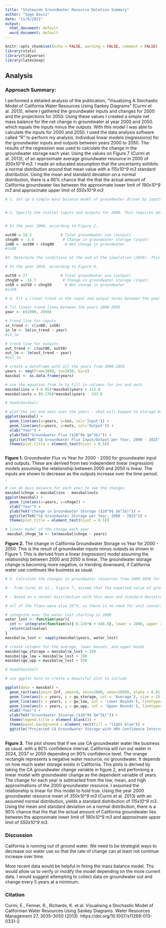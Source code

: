 ---
title: "Statewide Groundwater Resource Deletion Summary"
author: "Sage Davis"
date: "11/9/2021"
output:
  html_document: default
  word_document: default
---

```{r setup, include=FALSE}
knitr::opts_chunk$set(echo = FALSE, warning = FALSE, comment = FALSE)
library(stats)
library(tidyverse)
library(latex2exp)
```

## Analysis 

### Approach Summary:
I performed a detailed analysis of the publication, "Visualizing A Stochastic Model of California Water Resources Using Sankey Diagrams" (Curmi et al. 2013), where I gathered the groundwater inputs and changes for 2000 and the projections for 2050.  Using these values I created a simple net mass balance for the net change in groundwater at year 2000 and 2050. which equals the inputs minus the outputs.  With this model I was able to calculate the inputs for 2000 and 2050.  I used the data analysis software called "R" to perform my analysis.  Individual linear models (regressions) for the groundwater inputs and outputs between years 2000 to 2050. The results of the regression was used to calculate the change in the groundwater storage each year. 
  Using the values on Figure 7 (Curmi et al. 2013), of an approximate average groundwater resource in 2000 of *350x10^9 m3*. I made an educated assumption that the uncertainty exhibits a normal distribution around that mean value with a *115x10^9 m3* standard distribution.  Using the mean and standard deviation on a normal distribution, there is a 90% chance that the that the actual amount of California groundwater lies between the approximate lower limit of *190x10^9 m3* and approximate upper limit of *550x10^9 m3*
  






```{r echo = FALSE, warning = FALSE, comment = FALSE}
# 1. Set up a simple mass balance model of groundwater driven by inputs and outputs.


# 2. Specify the initial inputs and outputs for 2000. This requires determining the inputs and losses of groundwater in Figure 2.


# In the year 2000, according to Figure 2.

out00 = 18.2             # Total groundwater use (output)  
chng00 = -5.4             # Change in groundwater storage (input)
in00 =  out00 + chng00     # Net change in groundwater
#in00

```



```{r echo = FALSE, warning = FALSE, comment = FALSE}
#3. Determine the conditions at the end of the simulation (2050). This requires determining the inputs and outputs of groundwater in Figure 4.

# In the year 2050, according to Figure 4.

out50 = 27               # Total groundwater use (output)  
chng50 = -16.7            # Change in groundwater storage (input)
in50 = out50 + chng50      # Net change in groundwater 
#in50

```



```{r echo = FALSE, warning = FALSE, comment = FALSE}

# 4. Fit a linear trend in the input and output terms between the year 2000 and 2050 in order to determine the transient changes in recharge and withdrawals over this 50-year period.

# fit linear trend lines between the years 2000-2050
year <- c(2000, 2050)

# trend line for inputs
in_trend <- c(in00, in50)
in_lm <- lm(in_trend ~ year)
#in_lm

# trend line for outputs
out_trend <- c(out00, out50)
out_lm <- lm(out_trend ~ year)
#out_lm
```

```{r echo = FALSE, warning = FALSE, comment = FALSE}
# create a dataframe with all the years from 2000-2050
years <- seq(from=2000, to=2050, by=1)
massbal <- as.data.frame(years)

# use the equation from lm to fill in columns for ins and outs
massbal$ins = (-0.05)*massbal$years + 112.8
massbal$outs = (0.176)*massbal$years - 333.8

# head(massbal)
```


```{r echo = FALSE, warning = FALSE, comment = FALSE, fig.keep = "all", fig.align = "center"}
# plot the ins and outs over the years - what will happen to storage based on these trends?
ggplot(massbal) + 
  geom_line(aes(x=years, y=ins, col='Input')) +
  geom_line(aes(x=years, y=outs, col='Output')) +
  xlab("Year") + 
  ylab(TeX("Groundwater Flux ($10^9$ $m^3$)")) + 
  ggtitle(TeX("CA Groundwater Flux Input/Output per Year, 2000 - 2025")) +
  theme(plot.title = element_text(hjust = 0.5))



```

**Figure 1.**  Groundwater Flux vs Year for 2000 - 2050 for groundwater input and outputs.  These are derived from two independent linear (regression) models assuming the relationship between 2000 and 2050 is linear.  The inputs are shown to decrease as the outputs increase over the time period.  
.  
```{r echo = FALSE, warning = FALSE, comment = FALSE, fig.keep = "all", fig.align = "center"}
# can do mass balance for each year to see the changes 
massbal$chnge = massbal$ins - massbal$outs
ggplot(massbal) + 
  geom_line(aes(x=years, y=chnge)) +
  xlab("Year") + 
  ylab(TeX("Change in Groundwater Storage ($10^9$ $m^3$)")) +
  ggtitle(TeX("CA Groundwater Storage per Year, 2000 - 2025")) +
  theme(plot.title = element_text(hjust = 0.5))

# linear model of the change each year
 massbal_chnge_lm <- lm(massbal$chnge ~ years)
```

**Figure 2.**  The change in California Groundwater Storage vs Year for 2000 - 2050.  This is the result of groundwater inputs minus outputs as shown in Figure 1.  This is derived from a linear (regression) model assuming the relationship between 2000 and 2050 is linear.  The groundwater storage change is becoming more negative, or trending downward, if California water use continues like business as usual.

```{r echo = FALSE, warning = FALSE, comment = FALSE}

# 5. Calculate the changes in groundwater resources from 2000-2050 for at least three scenarios based on varying initial conditions of groundwater availability: The expected amount of groundwater (from section 2, above) as well as for upper and lower estimates provided in section 2.

# - From Curmi et al., Figure 7, assume that the expected value of groundwater resources in 2000 was *350x10^9 m3*. Let's further assume that uncertainty regarding this value follows a normal distribution around that mean value, with a standard deviation of 115x109 m3. 

# - Based on a normal distribution with this mean and standard deviation, there is a 90% chance that the actual amount of groundwater in CA is somewhere between the approximate lower limit of *190x10^9 m3* and an approximate upper limit of *550x10^9 m3*.

# all of the flows were also 10^9, so there is no need for unit conversions

# integrate over the water lost starting in 2000
water_lost <- function(year){
  int <- integrate(function(x){-0.226*x + 446.6}, lower = 2000, upper = year) # this function comes from the linear model of change over year
  return(int$value)
}
massbal$w_lost <- sapply(massbal$years, water_lost)

# create columns for the average, lower bounds, and upper bouds
massbal$gw_storage = massbal$w_lost + 350
massbal$gw_low = massbal$w_lost + 190
massbal$gw_upp = massbal$w_lost + 550

# head(massbal)

```



```{r echo = FALSE, warning = FALSE, comment = FALSE, fig.keep = "last", fig.align = "center"}
# use ggplot here to create a beautiful plot to include

ggplot(data = massbal) + 
  geom_rect(aes(ymin=-Inf, ymax=0, xmin=2000, xmax=2050), alpha = 0.01, fill='orange') +
  geom_line(aes(x = years, y = gw_storage, col = 'Average'), size = 1) +
  geom_line(aes(x = years, y = gw_low, col = 'Lower Bounds'), linetype='dashed', size = 1) + 
  geom_line(aes(x = years, y = gw_upp, col = 'Upper Bounds'), linetype='dashed', size = 1) +
  xlab("Year") + 
  ylab(TeX("Groundwater Stoarge ($10^9$ $m^3$)")) + 
  theme(legend.title = element_blank()) + 
  theme(panel.background = element_rect(fill = "light blue")) +
  ggtitle("Projected CA Groundwater Storage with 90% Confidence Interval")
  

```

**Figure 3.** The plot shows that if we use CA groundwater water like business as usual, with a 90% confidence interval.  California will run out water in 2024, 2037 or 2050 depending on 90% confidence level. The orange rectangle represents a negative water resource, no groundwater.  It depends on how much water storage exists in California.  This plots is derived by taking the CA groundwater change variable in figure 2, and performing a linear model with groundwater change as the dependent variable of years.  The change for each year is subtracted from the low, mean, and high approximations of the 2000 groundwater resource. I assumed the relationship is linear for this model to hold true. Using the year 2000 groundwater resource mean of *350x10^9 m3* (Curmi et al. 2013) with an assumed normal distribution, yields a standard distribution of *115x10^9 m3*.  Using the mean and standard deviation on a normal distribution, there is a 90% chance that the that the actual amount of California groundwater lies between the approximate lower limit of *190x10^9 m3* and approximate upper limit of *550x10^9 m3*.

### Discussion
California is running out of ground water.  We need to be strategist ways to decrease our water use so that the rate of change can at least not continue increase over time.

More recent data would be helpful in fining the mass balance model.  Ths would allow us to verify or modify the model depending on the more current data.  I would suggest attempting to collect data on groundwater out and change every 5 years at a minimum.

### Citation
Curmi, E., Fenner, R., Richards, K. et al. Visualising a Stochastic Model of Californian Water Resources Using Sankey Diagrams. Water Resources Management 27, 3035–3050 (2013). https://doi.org/10.1007/s11269-013-0331-2


